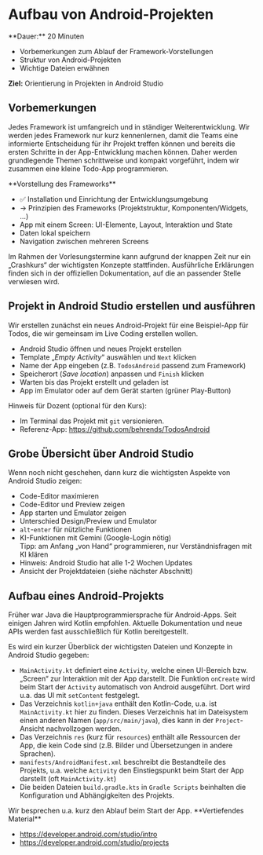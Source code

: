 
# Aufbau von Android-Projekten

<Callout>
  **Dauer:** 20 Minuten

  - Vorbemerkungen zum Ablauf der Framework-Vorstellungen
  - Struktur von Android-Projekten
  - Wichtige Dateien erwähnen

  **Ziel:** Orientierung in Projekten in Android Studio
</Callout>

## Vorbemerkungen

Jedes Framework ist umfangreich und in ständiger Weiterentwicklung.
Wir werden jedes Framework nur kurz kennenlernen, damit die Teams
eine informierte Entscheidung für ihr Projekt treffen können und
bereits die ersten Schritte in der App-Entwicklung machen können.
Daher werden grundlegende Themen schrittweise und kompakt 
vorgeführt, indem wir zusammen eine kleine Todo-App programmieren.

<Callout type="info">
**Vorstellung des Frameworks**

- ✅ Installation und Einrichtung der Entwicklungsumgebung 
- &rarr; Prinzipien des Frameworks (Projektstruktur, Komponenten/Widgets, …)
- App mit einem Screen: UI-Elemente, Layout, Interaktion und State
- Daten lokal speichern
- Navigation zwischen mehreren Screens
</Callout>

<Callout type="error" emoji="‼️">
Im Rahmen der Vorlesungstermine kann aufgrund der
knappen Zeit nur ein „Crashkurs“ der wichtigsten
Konzepte stattfinden. Ausführliche Erklärungen finden
sich in der offiziellen Dokumentation, auf die an 
passender Stelle verwiesen wird. 
</Callout>

## Projekt in Android Studio erstellen und ausführen

Wir erstellen zunächst ein neues Android-Projekt für 
eine Beispiel-App für Todos, die wir gemeinsam im Live
Coding erstellen wollen. 

- Android Studio öffnen und neues Projekt erstellen
- Template „_Empty Activity_“ auswählen und `Next` klicken
- Name der App eingeben (z.B. `TodosAndroid` passend zum Framework) 
- Speicherort (_Save location_) anpassen und `Finish` klicken
- Warten bis das Projekt erstellt und geladen ist
- App im Emulator oder auf dem Gerät starten (grüner Play-Button)

<Callout>
Hinweis für Dozent (optional für den Kurs): 

- Im Terminal das Projekt mit `git` versionieren.
- Referenz-App: https://github.com/behrends/TodosAndroid
</Callout>

## Grobe Übersicht über Android Studio

Wenn noch nicht geschehen, dann kurz die wichtigsten Aspekte von Android Studio zeigen:

- Code-Editor maximieren
- Code-Editor und Preview zeigen
- App starten und Emulator zeigen
- Unterschied Design/Preview und Emulator
- `alt`-`enter` für nützliche Funktionen
- KI-Funktionen mit Gemini (Google-Login nötig) <br/> Tipp: am Anfang „von Hand“ programmieren, nur Verständnisfragen mit KI klären
- Hinweis: Android Studio hat alle 1-2 Wochen Updates 
- Ansicht der Projektdateien (siehe nächster Abschnitt)

## Aufbau eines Android-Projekts

<Callout>
Früher war Java die Hauptprogrammiersprache für Android-Apps. Seit einigen Jahren wird Kotlin empfohlen. Aktuelle Dokumentation und neue APIs werden fast ausschließlich für Kotlin bereitgestellt.
</Callout>

Es wird ein kurzer Überblick der wichtigsten 
Dateien und Konzepte in Android Studio gegeben:

- `MainActivity.kt` definiert eine `Activity`, welche einen UI-Bereich bzw. „Screen“ zur Interaktion mit der App darstellt. Die Funktion `onCreate` wird beim Start der `Activity` automatisch von Android ausgeführt. Dort wird u.a. das UI mit `setContent` festgelegt.
- Das Verzeichnis `kotlin+java` enthält den Kotlin-Code, u.a. ist `MainActivity.kt` hier zu finden. Dieses Verzeichnis hat im Dateisystem einen anderen Namen (`app/src/main/java`), dies kann in der `Project`-Ansicht nachvollzogen werden.
- Das Verzeichnis `res` (kurz für `resources`) enthält alle Ressourcen der App, die kein Code sind (z.B. Bilder und Übersetzungen in andere Sprachen).
- `manifests/AndroidManifest.xml` beschreibt die Bestandteile des Projekts, u.a. welche `Activity` den Einstiegspunkt beim Start der App darstellt (oft `MainActivity.kt`)
- Die beiden Dateien `build.gradle.kts` in `Gradle Scripts` beinhalten die Konfiguration und Abhängigkeiten des Projekts.

<Callout type="warning" emoji="👨🏻‍💻">
Wir besprechen u.a. kurz den Ablauf beim Start 
der App.
</Callout>

<Callout type="warning">
**Vertiefendes Material**

- https://developer.android.com/studio/intro
- https://developer.android.com/studio/projects

</Callout>